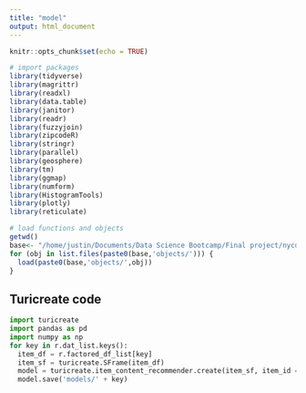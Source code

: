 ```yaml
---
title: "model"
output: html_document
---
```


```r
knitr::opts_chunk$set(echo = TRUE)
```

```r
# import packages
library(tidyverse)
library(magrittr)
library(readxl)
library(data.table)
library(janitor)
library(readr)
library(fuzzyjoin)
library(zipcodeR)
library(stringr)
library(parallel)
library(geosphere)
library(tm)
library(ggmap)
library(numform)
library(HistogramTools)
library(plotly)
library(reticulate)

# load functions and objects
getwd()
base<- "/home/justin/Documents/Data Science Bootcamp/Final project/nycdsa_final_project/"
for (obj in list.files(paste0(base,'objects/'))) {
  load(paste0(base,'objects/',obj))
}
```

## Turicreate code

```python
import turicreate
import pandas as pd
import numpy as np
for key in r.dat_list.keys():
  item_df = r.factored_df_list[key]
  item_sf = turicreate.SFrame(item_df)
  model = turicreate.item_content_recommender.create(item_sf, item_id = "ID", weights=r.factor_weights_list)
  model.save('models/' + key)
```

